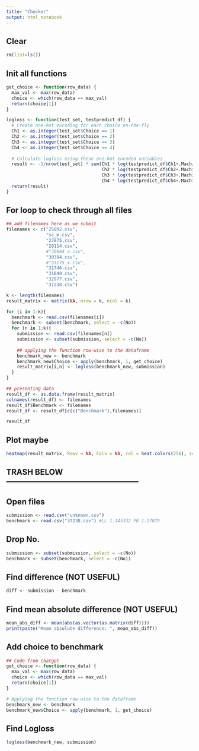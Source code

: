 ```yaml
---
title: "Checker"
output: html_notebook
---
```


## Clear
```r
rm(list=ls())
```

## Init all functions
```r
get_choice <- function(row_data) {
  max_val <- max(row_data)
  choice <- which(row_data == max_val)
  return(choice[1])
}

logloss <- function(test_set, testpredict_df) {
  # Create one-hot encoding for each choice on-the-fly
  Ch1 <- as.integer(test_set$Choice == 1)
  Ch2 <- as.integer(test_set$Choice == 2)
  Ch3 <- as.integer(test_set$Choice == 3)
  Ch4 <- as.integer(test_set$Choice == 4)
  
  # Calculate logloss using these one-hot encoded variables
  result <- -1/nrow(test_set) * sum(Ch1 * log(testpredict_df$Ch1+.Machine$double.eps) +
                                    Ch2 * log(testpredict_df$Ch2+.Machine$double.eps) +
                                    Ch3 * log(testpredict_df$Ch3+.Machine$double.eps) +
                                    Ch4 * log(testpredict_df$Ch4+.Machine$double.eps))
  return(result)
}
```

## For loop to check through all files
```r
## add filenames here as we submit
filenames <- c("25892.csv",
               "sc_m.csv",
               "27875.csv",
               "28114.csv",
               #"30004_x.csv",
               "30384.csv",
               #"31175_x.csv",
               "31746.csv",
               "31840.csv",
               "32977.csv",
               "37238.csv")

k <- length(filenames)
result_matrix <- matrix(NA, nrow = k, ncol = k)

for (i in 1:k){
  benchmark <- read.csv(filenames[i])
  benchmark <- subset(benchmark, select = -c(No))
  for (n in 1:k){
    submission <- read.csv(filenames[n])
    submission <- subset(submission, select = -c(No))
    
    ## applying the function row-wise to the dataframe
    benchmark_new <- benchmark
    benchmark_new$Choice <- apply(benchmark, 1, get_choice)
    result_matrix[i,n] <- logloss(benchmark_new, submission)
  }
}

## presenting data
result_df <- as.data.frame(result_matrix)
colnames(result_df) <- filenames
result_df$Benchmark <- filenames
result_df <- result_df[c(c("Benchmark"),filenames)]

result_df
```

## Plot maybe
```r
heatmap(result_matrix, Rowv = NA, Colv = NA, col = heat.colors(256), scale = "none")
```


## TRASH BELOW ---------------------------------------------------

## Open files
```r
submission <- read.csv("unknown.csv")
benchmark <- read.csv("37238.csv") #LL 1.145332 PB 1.27875
```

## Drop No.
```r
submission <- subset(submission, select = -c(No))
benchmark <- subset(benchmark, select = -c(No))
```

## Find difference (NOT USEFUL)
```r
diff <- submission - benchmark
```

## Find mean absolute difference (NOT USEFUL)
```r
mean_abs_diff <- mean(abs(as.vector(as.matrix(diff))))
print(paste("Mean absolute difference: ", mean_abs_diff))
```

## Add choice to benchmark
```r
## Code from chatgpt
get_choice <- function(row_data) {
  max_val <- max(row_data)
  choice <- which(row_data == max_val)
  return(choice[1])
}

# Applying the function row-wise to the dataframe
benchmark_new <- benchmark
benchmark_new$Choice <- apply(benchmark, 1, get_choice)

```


## Find Logloss
```r
logloss(benchmark_new, submission)
```

